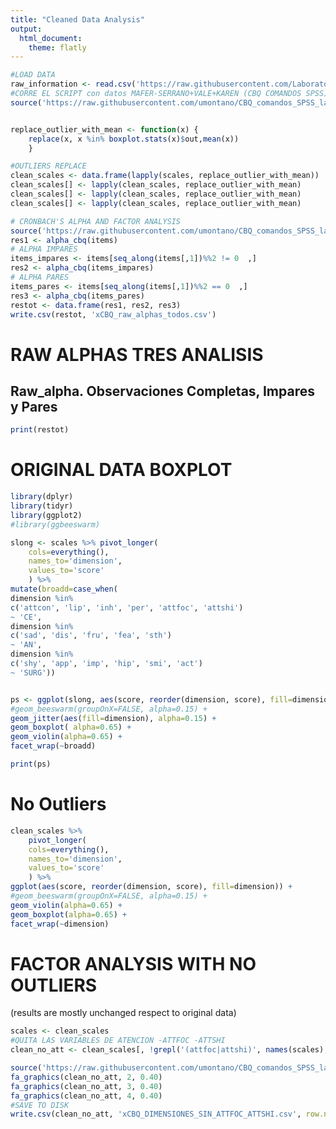 ```yaml
---
title: "Cleaned Data Analysis"
output: 
  html_document:
    theme: flatly
---
```


```r

#LOAD DATA
raw_information <- read.csv('https://raw.githubusercontent.com/Laboratorio-CHyC/Temperament/main/cbqLab_serrano2022.csv' , header=TRUE )
#CORRE EL SCRIPT con datos MAFER-SERRANO+VALE+KAREN (CBQ COMANDOS SPSS)
source('https://raw.githubusercontent.com/umontano/CBQ_comandos_SPSS_lab_ChyC/main/CBQ_SIN_INVERTIR_vale_karen_mfserrano.R')


replace_outlier_with_mean <- function(x) {
	replace(x, x %in% boxplot.stats(x)$out,mean(x))  
	}

#OUTLIERS REPLACE
clean_scales <- data.frame(lapply(scales, replace_outlier_with_mean))
clean_scales[] <- lapply(clean_scales, replace_outlier_with_mean)
clean_scales[] <- lapply(clean_scales, replace_outlier_with_mean)
clean_scales[] <- lapply(clean_scales, replace_outlier_with_mean)

# CRONBACH'S ALPHA AND FACTOR ANALYSIS
source('https://raw.githubusercontent.com/umontano/CBQ_comandos_SPSS_lab_ChyC/main/CBQ_alpha_mfserrano_vale_karen.R')
res1 <- alpha_cbq(items)
# ALPHA IMPARES
items_impares <- items[seq_along(items[,1])%%2 != 0  ,]
res2 <- alpha_cbq(items_impares)
# ALPHA PARES
items_pares <- items[seq_along(items[,1])%%2 == 0  ,]
res3 <- alpha_cbq(items_pares)
restot <- data.frame(res1, res2, res3)
write.csv(restot, 'xCBQ_raw_alphas_todos.csv')
```


# RAW ALPHAS TRES ANALISIS
## Raw_alpha. Observaciones Completas, Impares y Pares
```r
print(restot)
```

\pagebreak

# ORIGINAL DATA BOXPLOT

```r
library(dplyr)
library(tidyr)
library(ggplot2)
#library(ggbeeswarm)

slong <- scales %>% pivot_longer(
	cols=everything(),
	names_to='dimension',
	values_to='score'
	) %>%
mutate(broadd=case_when(
dimension %in% 
c('attcon', 'lip', 'inh', 'per', 'attfoc', 'attshi')
~ 'CE',
dimension %in% 
c('sad', 'dis', 'fru', 'fea', 'sth')
~ 'AN',
dimension %in% 
c('shy', 'app', 'imp', 'hip', 'smi', 'act')
~ 'SURG'))


ps <- ggplot(slong, aes(score, reorder(dimension, score), fill=dimension)) +
#geom_beeswarm(groupOnX=FALSE, alpha=0.15) +
geom_jitter(aes(fill=dimension), alpha=0.15) +
geom_boxplot( alpha=0.65) +
geom_violin(alpha=0.65) +
facet_wrap(~broadd)

print(ps)

```

# No Outliers

```r

clean_scales %>%
	pivot_longer(
	cols=everything(),
	names_to='dimension',
	values_to='score'
	) %>%
ggplot(aes(score, reorder(dimension, score), fill=dimension)) +
#geom_beeswarm(groupOnX=FALSE, alpha=0.15) +
geom_violin(alpha=0.65) +
geom_boxplot(alpha=0.65) +
facet_wrap(~dimension)

```

\pagebreak

# FACTOR ANALYSIS WITH NO OUTLIERS

(results are mostly unchanged respect to original data)

```r
scales <- clean_scales
#QUITA LAS VARIABLES DE ATENCION -ATTFOC -ATTSHI
clean_no_att <- clean_scales[, !grepl('(attfoc|attshi)', names(scales), perl=TRUE)]

source('https://raw.githubusercontent.com/umontano/CBQ_comandos_SPSS_lab_ChyC/main/factor_analysis_graph_function.R')
fa_graphics(clean_no_att, 2, 0.40)
fa_graphics(clean_no_att, 3, 0.40)
fa_graphics(clean_no_att, 4, 0.40)
#SAVE TO DISK
write.csv(clean_no_att, 'xCBQ_DIMENSIONES_SIN_ATTFOC_ATTSHI.csv', row.names=TRUE)
```

